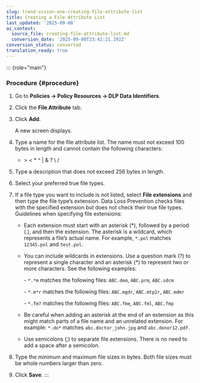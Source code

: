 ```yaml
---
slug: trend-vision-one-creating-file-attribute-list
title: Creating a File Attribute List
last_updated: '2025-09-08'
ai_context:
  source_file: creating-file-attribute-list.md
  conversion_date: '2025-09-08T23:42:21.292Z'
conversion_status: converted
translation_ready: true
---
```


::: {role="main"}
### Procedure {#procedure}

1.  Go to **Policies → Policy Resources → DLP Data Identifiers**.

2.  Click the **File Attribute** tab.

3.  Click **Add**.

    A new screen displays.

4.  Type a name for the file attribute list. The name must not exceed 100 bytes in length and cannot contain the following characters:

    - \> \< \* ^ | & ? \\ /

5.  Type a description that does not exceed 256 bytes in length.

6.  Select your preferred true file types.

7.  If a file type you want to include is not listed, select **File extensions** and then type the file type’s extension. Data Loss Prevention checks files with the specified extension but does not check their true file types. Guidelines when specifying file extensions:

    - Each extension must start with an asterisk (\*), followed by a period (.), and then the extension. The asterisk is a wildcard, which represents a file’s actual name. For example, `*.pol` matches `12345.pol` and `test.pol`.

    - You can include wildcards in extensions. Use a question mark (?) to represent a single character and an asterisk (\*) to represent two or more characters. See the following examples:

      \- `*.*m` matches the following files: `ABC.dem`, `ABC.prm`, `ABC.sdcm`

      \- `*.m*r` matches the following files: `ABC.mgdr`, `ABC.mtp2r`, `ABC.mdmr`

      \- `*.fm?` matches the following files: `ABC.fme`, `ABC.fml`, `ABC.fmp`

    - Be careful when adding an asterisk at the end of an extension as this might match parts of a file name and an unrelated extension. For example: `*.do*` matches `abc.doctor_john.jpg` and `abc.donor12.pdf`.

    - Use semicolons (;) to separate file extensions. There is no need to add a space after a semicolon.

8.  Type the minimum and maximum file sizes in bytes. Both file sizes must be whole numbers larger than zero.

9.  Click **Save**.
:::
